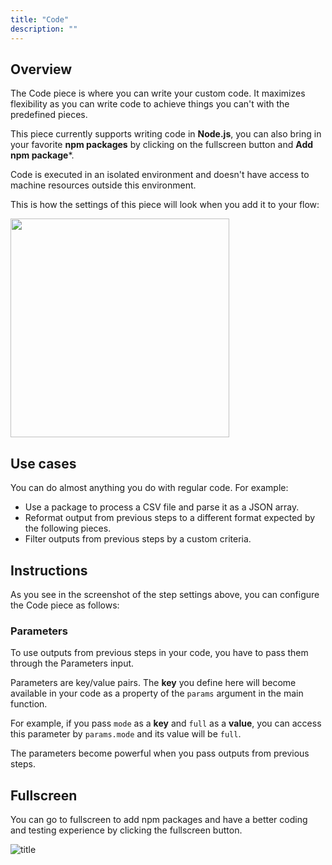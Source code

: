 ```yaml
---
title: "Code"
description: ""
---
```


## Overview

The Code piece is where you can write your custom code. It maximizes flexibility as you can write code to achieve things you can't with the predefined pieces.

This piece currently supports writing code in **Node.js**, you can also bring in your favorite **npm packages** by clicking on the fullscreen button and **Add npm package***.

Code is executed in an isolated environment and doesn't have access to machine resources outside this environment.

This is how the settings of this piece will look when you add it to your flow:

<img width="350" src="/resources/screenshots/code-settings.png" />

## Use cases

You can do almost anything you do with regular code. For example:

- Use a package to process a CSV file and parse it as a JSON array.
- Reformat output from previous steps to a different format expected by the following pieces.
- Filter outputs from previous steps by a custom criteria.

## Instructions

As you see in the screenshot of the step settings above, you can configure the Code piece as follows:

### Parameters

To use outputs from previous steps in your code, you have to pass them through the Parameters input.

Parameters are key/value pairs. The **key** you define here will become available in your code as a property of the `params` argument in the main function.

For example, if you pass `mode` as a **key** and `full` as a **value**, you can access this parameter by `params.mode` and its value will be `full`.

The parameters become powerful when you pass outputs from previous steps.

## Fullscreen 

You can go to fullscreen to add npm packages and have a better coding and testing experience by clicking the fullscreen button.

![title](/resources/screenshots/code-fullscreen.png)
